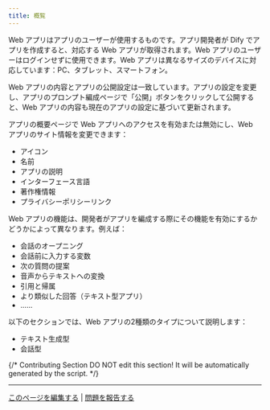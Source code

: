 ```yaml
---
title: 概覧
---
```



Web アプリはアプリのユーザーが使用するものです。アプリ開発者が Dify でアプリを作成すると、対応する Web アプリが取得されます。Web アプリのユーザーはログインせずに使用できます。Web アプリは異なるサイズのデバイスに対応しています：PC、タブレット、スマートフォン。

Web アプリの内容とアプリの公開設定は一致しています。アプリの設定を変更し、アプリのプロンプト編成ページで「公開」ボタンをクリックして公開すると、Web アプリの内容も現在のアプリの設定に基づいて更新されます。

アプリの概要ページで Web アプリへのアクセスを有効または無効にし、Web アプリのサイト情報を変更できます：

* アイコン
* 名前
* アプリの説明
* インターフェース言語
* 著作権情報
* プライバシーポリシーリンク

Web アプリの機能は、開発者がアプリを編成する際にその機能を有効にするかどうかによって異なります。例えば：

* 会話のオープニング
* 会話前に入力する変数
* 次の質問の提案
* 音声からテキストへの変換
* 引用と帰属
* より類似した回答（テキスト型アプリ）
* ......

以下のセクションでは、Web アプリの2種類のタイプについて説明します：

* テキスト生成型
* 会話型

{/*
Contributing Section
DO NOT edit this section!
It will be automatically generated by the script.
*/}

---

[このページを編集する](https://github.com/langgenius/dify-docs/edit/main/ja-jp/documentation/pages/publish/web-app-settings.mdx) | [問題を報告する](https://github.com/langgenius/dify-docs/issues/new?template=docs.yml)


